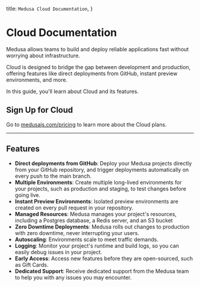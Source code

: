   title: `Medusa Cloud Documentation`,
}

# Cloud Documentation

Medusa allows teams to build and deploy reliable applications fast without worrying about infrastructure.

Cloud is designed to bridge the gap between development and production, offering features like direct deployments from GitHub, instant preview environments, and more.

In this guide, you'll learn about Cloud and its features.

## Sign Up for Cloud

Go to [medusajs.com/pricing](https://medusajs.com/start) to learn more about the Cloud plans.

---

## Features

- **Direct deployments from GitHub**: Deploy your Medusa projects directly from your GitHub repository, and trigger deployments automatically on every push to the main branch.
- **Multiple Environments**: Create multiple long-lived environments for your projects, such as production and staging, to test changes before going live.
- **Instant Preview Environments**: Isolated preview environments are created on every pull request in your repository.
- **Managed Resources**: Medusa manages your project's resources, including a Postgres database, a Redis server, and an S3 bucket
- **Zero Downtime Deployments**: Medusa rolls out changes to production with zero downtime, never interrupting your users.
- **Autoscaling**: Environments scale to meet traffic demands.
- **Logging**: Monitor your project's runtime and build logs, so you can easily debug issues in your project.
- **Early Access**: Access new features before they are open-sourced, such as Gift Cards.
- **Dedicated Support**: Receive dedicated support from the Medusa team to help you with any issues you may encounter.

